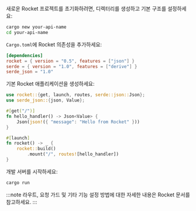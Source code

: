 새로운 Rocket 프로젝트를 초기화하려면, 디렉터리를 생성하고 기본 구조를 설정하세요:

```bash
cargo new your-api-name
cd your-api-name
```

`Cargo.toml`에 Rocket 의존성을 추가하세요:

```toml title="Cargo.toml"
[dependencies]
rocket = { version = "0.5", features = ["json"] }
serde = { version = "1.0", features = ["derive"] }
serde_json = "1.0"
```

기본 Rocket 애플리케이션을 생성하세요:

```rust title="src/main.rs"
use rocket::{get, launch, routes, serde::json::Json};
use serde_json::{json, Value};

#[get("/")]
fn hello_handler() -> Json<Value> {
    Json(json!({ "message": "Hello from Rocket" }))
}

#[launch]
fn rocket() -> _ {
    rocket::build()
        .mount("/", routes![hello_handler])
}
```

개발 서버를 시작하세요:

```bash
cargo run
```

:::note
라우트, 요청 가드 및 기타 기능 설정 방법에 대한 자세한 내용은 Rocket 문서를 참고하세요.
:::
